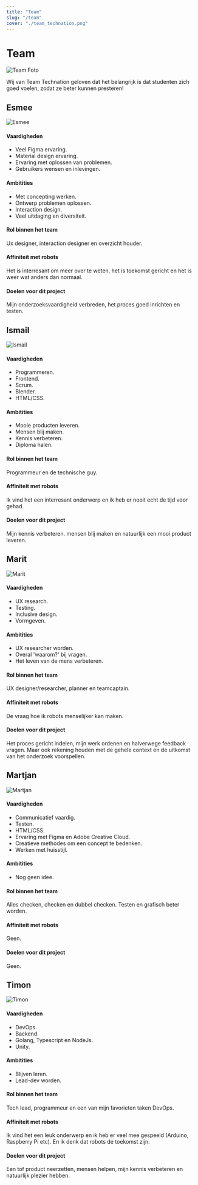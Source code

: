 ```yaml
---
title: "Team"
slug: "/team"
cover: "./team_technation.png"
---
```

# Team
![Team Foto](https://technation-hr.com/images/team/team_technation.png "Team Technation")

Wij van Team Technation geloven dat het belangrijk is dat studenten zich goed voelen, zodat ze beter kunnen presteren!
&nbsp;
## Esmee
![Esmee](https://technation-hr.com/images/team/esmee.png "Esmee")

#### Vaardigheden
- Veel Figma ervaring.
- Material design ervaring.
- Ervaring met oplossen van problemen.
- Gebruikers wensen en inlevingen.

#### Ambitities
- Met concepting werken.
- Ontwerp problemen oplossen.
- Interaction design.
- Veel uitdaging en diversiteit.

#### Rol binnen het team
Ux designer, interaction designer en overzicht houder.

#### Affiniteit met robots
Het is interresant om meer over te weten, het is toekomst gericht en het is weer wat anders dan normaal.

#### Doelen voor dit project
Mijn onderzoeksvaardigheid verbreden, het proces goed inrichten en testen. 
&nbsp;
## Ismail
![Ismail](https://technation-hr.com/images/team/ismail.png "Ismail")

#### Vaardigheden
- Programmeren.
- Frontend.
- Scrum.
- Blender.
- HTML/CSS.

#### Ambitities
- Mooie producten leveren.
- Mensen blij maken.
- Kennis verbeteren.
- Diploma halen.

#### Rol binnen het team
Programmeur en de technische guy.

#### Affiniteit met robots
Ik vind het een interresant onderwerp en ik heb er nooit echt de tijd voor gehad.

#### Doelen voor dit project
Mijn kennis verbeteren. mensen blij maken en natuurlijk een mooi product leveren.
&nbsp;
## Marit
![Marit](https://technation-hr.com/images/team/marit.png "Marit")

#### Vaardigheden
- UX research.
- Testing.
- Inclusive design.
- Vormgeven.

#### Ambitities
- UX researcher worden.
- Overal 'waarom?' bij vragen.
- Het leven van de mens verbeteren.

#### Rol binnen het team
UX designer/researcher, planner en teamcaptain.

#### Affiniteit met robots
De vraag hoe ik robots menselijker kan maken.

#### Doelen voor dit project
Het proces gericht indelen, mijn werk ordenen en halverwege feedback vragen.
Maar ook rekening houden met de gehele context en de uitkomst van het onderzoek voorspellen.
&nbsp;
## Martjan
![Martjan](https://technation-hr.com/images/team/martjan.png "Martjan")

#### Vaardigheden
- Communicatief vaardig.
- Testen.
- HTML/CSS.
- Ervaring met Figma en Adobe Creative Cloud.
- Creatieve methodes om een concept te bedenken.
- Werken met huisstijl.

#### Ambitities
- Nog geen idee.

#### Rol binnen het team
Alles checken, checken en dubbel checken. Testen en grafisch beter worden.

#### Affiniteit met robots
Geen.

#### Doelen voor dit project
Geen.
&nbsp;
## Timon
![Timon](https://technation-hr.com/images/team/timon.png "Timon")

#### Vaardigheden
- DevOps.
- Backend.
- Golang, Typescript en NodeJs.
- Unity.

#### Ambitities
- Blijven leren.
- Lead-dev worden.

#### Rol binnen het team
Tech lead, programmeur en een van mijn favorieten taken DevOps.

#### Affiniteit met robots
Ik vind het een leuk onderwerp en ik heb er veel mee gespeeld (Arduino, Raspberry Pi etc).
En ik denk dat robots de toekomst zijn.

#### Doelen voor dit project
Een tof product neerzetten, mensen helpen, mijn kennis verbeteren en natuurlijk plezier hebben.
